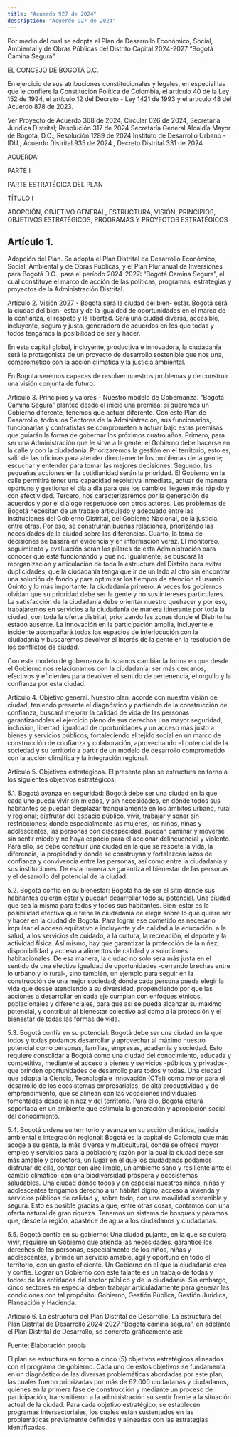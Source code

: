 ```yaml
---
title: "Acuerdo 927 de 2024"
description: "Acuerdo 927 de 2024"
---
```


Por medio del cual se adopta el Plan de Desarrollo Económico, Social, Ambiental y de Obras Públicas del Distrito Capital 2024-2027 “Bogotá Camina Segura”

EL CONCEJO DE BOGOTÁ D.C.

En ejercicio de sus atribuciones constitucionales y legales, en especial las que le confiere la Constitución Política de Colombia, el artículo 40 de la Ley 152 de 1994, el artículo 12 del Decreto - Ley 1421 de 1993 y el artículo 48 del Acuerdo 878 de 2023.

Ver Proyecto de Acuerdo 368 de 2024, Circular 026 de 2024, Secretaría Jurídica Distrital; Resolución 317 de 2024 Secretaría General Alcaldía Mayor de Bogotá, D.C.; Resolución 1289 de 2024 Instituto de Desarrollo Urbano - IDU., Acuerdo Distrital 935 de 2024., Decreto Distrital 331 de 2024.

ACUERDA:

PARTE I

PARTE ESTRATÉGICA DEL PLAN

TÍTULO I

ADOPCIÓN, OBJETIVO GENERAL, ESTRUCTURA, VISIÓN, PRINCIPIOS, OBJETIVOS ESTRATÉGICOS, PROGRAMAS Y PROYECTOS ESTRATÉGICOS

## Artículo 1.

Adopción del Plan. Se adopta el Plan Distrital de Desarrollo Económico, Social, Ambiental y de Obras Públicas, y el Plan Plurianual de Inversiones para Bogotá D.C., para el período 2024-2027: “Bogotá Camina Segura”, el cual constituye el marco de acción de las políticas, programas, estrategias y proyectos de la Administración Distrital.

Artículo 2. Visión 2027 - Bogotá será la ciudad del bien- estar. Bogotá será la ciudad del bien- estar y de la igualdad de oportunidades en el marco de la confianza, el respeto y la libertad. Será una ciudad diversa, accesible, incluyente, segura y justa, generadora de acuerdos en los que todas y todos tengamos la posibilidad de ser y hacer.

En esta capital global, incluyente, productiva e innovadora, la ciudadanía será la protagonista de un proyecto de desarrollo sostenible que nos una, comprometido con la acción climática y la justicia ambiental.

En Bogotá seremos capaces de resolver nuestros problemas y de construir una visión conjunta de futuro.

Artículo 3. Principios y valores - Nuestro modelo de Gobernanza. “Bogotá Camina Segura” planteó desde el inicio una premisa: si queremos un Gobierno diferente, tenemos que actuar diferente. Con este Plan de Desarrollo, todos los Sectores de la Administración, sus funcionarios, funcionarias y contratistas se comprometen a actuar bajo estas premisas que guiarán la forma de gobernar los próximos cuatro años. Primero, para ser una Administración que le sirve a la gente: el Gobierno debe hacerse en la calle y con la ciudadanía. Priorizaremos la gestión en el territorio, esto es, salir de las oficinas para atender directamente los problemas de la gente; escuchar y entender para tomar las mejores decisiones. Segundo, las pequeñas acciones en la cotidianidad serán la prioridad. El Gobierno en la calle permitirá tener una capacidad resolutiva inmediata, actuar de manera oportuna y gestionar el día a día para que los cambios lleguen más rápido y con efectividad. Tercero, nos caracterizaremos por la generación de acuerdos y por el diálogo respetuoso con otros actores. Los problemas de Bogotá necesitan de un trabajo articulado y adecuado entre las instituciones del Gobierno Distrital, del Gobierno Nacional, de la justicia, entre otras. Por eso, se construirán buenas relaciones, priorizando las necesidades de la ciudad sobre las diferencias. Cuarto, la toma de decisiones se basará en evidencia y en información veraz. El monitoreo, seguimiento y evaluación serán los pilares de esta Administración para conocer qué está funcionando y qué no. Igualmente, se buscará la reorganización y articulación de toda la estructura del Distrito para evitar duplicidades, que la ciudadanía tenga que ir de un lado al otro sin encontrar una solución de fondo y para optimizar los tiempos de atención al usuario. Quinto y lo más importante: la ciudadanía primero. A veces los gobiernos olvidan que su prioridad debe ser la gente y no sus intereses particulares. La satisfacción de la ciudadanía debe orientar nuestro quehacer y por eso, trabajaremos en servicios a la ciudadanía de manera itinerante por toda la ciudad, con toda la oferta distrital, priorizando las zonas donde el Distrito ha estado ausente. La innovación en la participación amplia, incluyente e incidente acompañará todos los espacios de interlocución con la ciudadanía y buscaremos devolver el interés de la gente en la resolución de los conflictos de ciudad.

Con este modelo de gobernanza buscamos cambiar la forma en que desde el Gobierno nos relacionamos con la ciudadanía; ser más cercanos, efectivos y eficientes para devolver el sentido de pertenencia, el orgullo y la confianza por esta ciudad.

Artículo 4. Objetivo general. Nuestro plan, acorde con nuestra visión de ciudad, teniendo presente el diagnóstico y partiendo de la construcción de confianza, buscará mejorar la calidad de vida de las personas garantizándoles el ejercicio pleno de sus derechos una mayor seguridad, inclusión, libertad, igualdad de oportunidades y un acceso más justo a bienes y servicios públicos; fortaleciendo el tejido social en un marco de construcción de confianza y colaboración, aprovechando el potencial de la sociedad y su territorio a partir de un modelo de desarrollo comprometido con la acción climática y la integración regional.

Artículo 5. Objetivos estratégicos. El presente plan se estructura en torno a los siguientes objetivos estratégicos:

5.1. Bogotá avanza en seguridad: Bogotá debe ser una ciudad en la que cada uno pueda vivir sin miedos, y sin necesidades, en dónde todos sus habitantes se puedan desplazar tranquilamente en los ámbitos urbano, rural y regional; disfrutar del espacio público, vivir, trabajar y soñar sin restricciones; donde especialmente las mujeres, los niños, niñas y adolescentes, las personas con discapacidad,   puedan caminar y moverse  sin sentir miedo y no haya espacio para el accionar delincuencial y violento. Para ello, se debe construir una ciudad en la que se respete la vida, la diferencia, la propiedad y donde se construyan y fortalezcan lazos de confianza y convivencia entre las personas, así como entre la ciudadanía y sus instituciones. De esta manera se garantiza el bienestar de las personas y el desarrollo del potencial de la ciudad.

5.2. Bogotá confía en su bienestar: Bogotá ha de ser el sitio donde sus habitantes quieran estar y puedan desarrollar todo su potencial. Una ciudad que sea la misma para todas y todos sus habitantes. Bien-estar es la posibilidad efectiva que tiene la ciudadanía de elegir sobre lo que quiere ser y hacer en la ciudad de Bogotá. Para lograr ese cometido es necesario impulsar el acceso equitativo e incluyente y de calidad a la educación, a la salud, a los servicios de cuidado, a la cultura, la recreación, el deporte y la actividad física. Así mismo, hay que garantizar la protección de la niñez, disponibilidad y acceso a alimentos de calidad y a soluciones habitacionales. De esa manera, la ciudad no solo será más justa en el sentido de una efectiva igualdad de oportunidades -cerrando brechas entre lo urbano y lo rural-, sino también, un ejemplo para seguir en la construcción de una mejor sociedad; donde cada persona pueda elegir la vida que desee atendiendo a su diversidad, propendiendo por que las acciones a desarrollar en cada eje cumplan con enfoques étnicos, poblacionales y diferenciales, para que así se pueda alcanzar su máximo potencial, y contribuir al bienestar colectivo así como a la protección y el bienestar de todas las formas de vida.

5.3. Bogotá confía en su potencial: Bogotá debe ser una ciudad en la que todos y todas podamos desarrollar y aprovechar al máximo nuestro potencial como personas, familias, empresas, academia y sociedad. Esto requiere consolidar a Bogotá como una ciudad del conocimiento, educada y competitiva, mediante el acceso a bienes y servicios -públicos y privados-, que brinden oportunidades de desarrollo para todos y todas. Una ciudad que adopta la Ciencia, Tecnología e Innovación (CTeI) como motor para el desarrollo de los ecosistemas empresariales, de alta productividad y de emprendimiento, que se alinean con las vocaciones individuales fomentadas desde la niñez y del territorio. Para ello, Bogotá estará soportada en un ambiente que estimula la generación y apropiación social del conocimiento.

5.4. Bogotá ordena su territorio y avanza en su acción climática, justicia ambiental e integración regional: Bogotá es la capital de Colombia que más acoge a su gente, la más diversa y multicultural, donde se ofrece mayor empleo y servicios para la población; razón por la cual la ciudad debe ser más amable y protectora, un lugar en el que los ciudadanos podamos disfrutar de ella, contar con aire limpio, un ambiente sano y resiliente ante el cambio climático; con una biodiversidad próspera y ecosistemas saludables. Una ciudad donde todos y en especial nuestros niños, niñas y adolescentes tengamos derecho a un hábitat digno, acceso a vivienda y servicios públicos de calidad y, sobre todo, con una movilidad sostenible y segura. Esto es posible gracias a que, entre otras cosas, contamos con una oferta natural de gran riqueza. Tenemos un sistema de bosques y páramos que, desde la región, abastece de agua a los ciudadanos y ciudadanas.

5.5. Bogotá confía en su gobierno: Una ciudad pujante, en la que se quiera vivir, requiere un Gobierno que atienda las necesidades, garantice los derechos de las personas, especialmente de los niños, niñas y adolescentes, y brinde un servicio amable, ágil y oportuno en todo el territorio, con un gasto eficiente. Un Gobierno en el que la ciudadanía crea y confíe. Lograr un Gobierno con este talante es un trabajo de todas y todos: de las entidades del sector público y de la ciudadanía. Sin embargo, cinco sectores en especial deben trabajar articuladamente para generar las condiciones con tal propósito: Gobierno, Gestión Pública, Gestión Jurídica, Planeación y Hacienda.

Artículo 6. La estructura del Plan Distrital de Desarrollo. La estructura del Plan Distrital de Desarrollo 2024-2027 “Bogotá camina segura”, en adelante el Plan Distrital de Desarrollo, se concreta gráficamente así:

Fuente: Elaboración propia

El plan se estructura en torno a cinco (5) objetivos estratégicos alineados con el programa de gobierno. Cada uno de estos objetivos se fundamenta en un diagnóstico de las diversas problemáticas abordadas por este plan, las cuales fueron priorizadas por más de 62.000 ciudadanas y ciudadanos, quienes en la primera fase de construcción y mediante un proceso de participación, transmitieron a la administración su sentir frente a la situación actual de la ciudad. Para cada objetivo estratégico, se establecen programas intersectoriales, los cuales están sustentados en las problemáticas previamente definidas y alineadas con las estrategias identificadas.